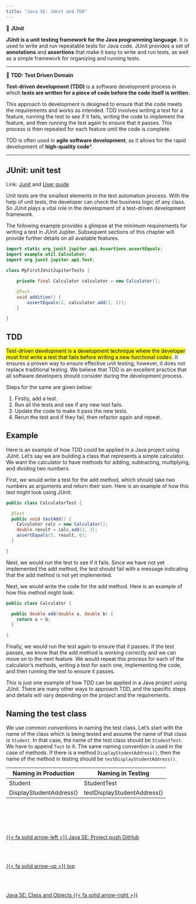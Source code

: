 ```yaml
---
title: "Java SE: JUnit and TDD"
---
```


::: {.summary}

📘 **JUnit**

**JUnit is a unit testing framework for the Java programming language**. It is used to write and run repeatable tests for Java code. JUnit provides a set of **annotations** and **assertions** that make it easy to write and run tests, as well as a simple framework for organizing and running tests.
:::

---

::: {.summary}

📘 **TDD: Test Driven Domain**

**Test-driven development (TDD)** is a software development process in which **tests are written for a piece of code before the code itself is written**.

This approach to development is designed to ensure that the code meets the requirements and works as intended. TDD involves writing a test for a feature, running the test to see if it fails, writing the code to implement the feature, and then running the test again to ensure that it passes. This process is then repeated for each feature until the code is complete.

TDD is often used in **agile software development**, as it allows for the rapid development of **high-quality code***.
:::

---

## JUnit: unit test

Link: [Junit](https://junit.org/junit5/) and [User guide](https://junit.org/junit5/docs/current/user-guide/)

Unit tests are the smallest elements in the test automation process. With the help of unit tests, the developer can check the business logic of any class. So JUnit plays a vital role in the development of a test-driven development framework.

The following example provides a glimpse at the minimum requirements for writing a test in JUnit Jupiter. Subsequent sections of this chapter will provide further details on all available features.

``` java
import static org.junit.jupiter.api.Assertions.assertEquals;
import example.util.Calculator;
import org.junit.jupiter.api.Test;

class MyFirstJUnitJupiterTests {

    private final Calculator calculator = new Calculator();

    @Test
    void addition() {
        assertEquals(2, calculator.add(1, 1));
    }

}
```

## TDD

<mark>Test-driven development is a development technique where the developer must first write a test that fails before writing a new functional code<</mark>. It ensures a proven way to ensure effective unit testing; however, it does not replace traditional testing. We believe that TDD is an excellent practice that all software developers should consider during the development process.

Steps for the same are given below:

1. Firstly, add a test.
2. Run all the tests and see if any new test fails.
3. Update the code to make it pass the new tests.
4. Rerun the test and if they fail, then refactor again and repeat.


## Example

Here is an example of how TDD could be applied in a Java project using JUnit. Let's say we are building a class that represents a simple calculator. We want the calculator to have methods for adding, subtracting, multiplying, and dividing two numbers.

First, we would write a test for the add method, which should take two numbers as arguments and return their sum. Here is an example of how this test might look using JUnit:

``` java
public class CalculatorTest {

  @Test
  public void testAdd() {
    Calculator calc = new Calculator();
    double result = calc.add(2, 3);
    assertEquals(5, result, 0);
  }

}
```

Next, we would run the test to see if it fails. Since we have not yet implemented the add method, the test should fail with a message indicating that the add method is not yet implemented.

Next, we would write the code for the add method. Here is an example of how this method might look:

``` java
public class Calculator {

  public double add(double a, double b) {
    return a + b;
  }

}
```

Finally, we would run the test again to ensure that it passes. If the test passes, we know that the add method is working correctly and we can move on to the next feature. We would repeat this process for each of the calculator's methods, writing a test for each one, implementing the code, and then running the test to ensure it passes.

This is just one example of how TDD can be applied in a Java project using JUnit. There are many other ways to approach TDD, and the specific steps and details will vary depending on the project and the requirements.

## Naming the test class
We use common conventions in naming the test class. Let’s start with the name of the class which is being tested and assume the name of that class is `Student`. In that case, the name of the test class should be `StudentTest`. We have to append `Test` to it. The same naming convention is used in the case of methods. If there is a method `DisplayStudentAddress()`, then the name of the method in testing should be `testDisplayStudentAddress()`.



| Naming in Production | Naming in Testing |
| --- | --- | 
| Student | StudentTest |
| DisplayStudentAddress() | testDisplayStudentAddress() |


<!--- navLinks -->
<br><br>
<div class=row>
<br>
<div class='column left previous'>
<br>
[{{< fa solid arrow-left >}} Java SE: Project push GitHub](/javase/se-concepts-projectgit.qmd)
<br>
</div>
<br>
<div class='column center'>
<br>
[{{< fa solid arrow-up >}} top](#top)
<br>
</div>
<br>
<div class='column right next'>
<br>
[Java SE: Class and Objects  {{< fa solid arrow-right >}}](/javase/se-concepts-objects.qmd)
<br>
</div>
<br>
</div>
